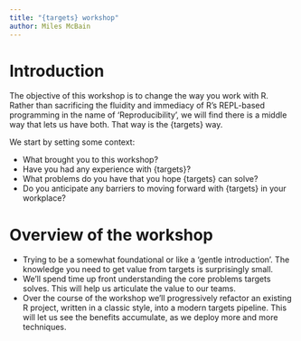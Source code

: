 ```yaml
---
title: "{targets} workshop"
author: Miles McBain
---
```


# Introduction

The objective of this workshop is to change the way you work with R. Rather than
sacrificing the fluidity and immediacy of R's REPL-based programming in the name
of 'Reproducibility', we will find there is a middle way that lets us have both.
That way is the {targets} way.

We start by setting some context:

  - What brought you to this workshop?
  - Have you had any experience with {targets}?
  - What problems do you have that you hope {targets} can solve?
  - Do you anticipate any barriers to moving forward with {targets} in your workplace?

# Overview of the workshop

  - Trying to be a somewhat foundational or like a 'gentle introduction'. The knowledge you need to get value from targets is surprisingly small.
  - We'll spend time up front understanding the core problems targets solves. This will help us articulate the value to our teams.
  - Over the course of the workshop we'll progressively refactor an existing R project, written in a classic style, into a modern targets pipeline. This will let us see the benefits accumulate, as we deploy more and more techniques.

